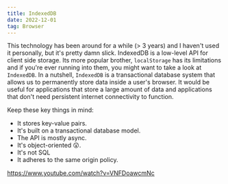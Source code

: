 ```yaml
---
title: IndexedDB
date: 2022-12-01
tag: Browser
---
```




This technology has been around for a while (> 3 years) and I haven't used it personally, but it's pretty damn slick. IndexedDB is a low-level API for client side storage. Its more popular brother, `localStorage` has its limitations and if you're 
ever running into them, you might want to take a look at `IndexedDB`. In a nutshell, `IndexedDB` is a transactional database system that allows us to permanently store data inside a user's browser. It would be useful for applications that store a large amount of data and 
applications that don't need persistent internet connectivity to function. 

Keep these key things in mind:

- It stores key-value pairs. 
- It's built on a transactional database model.
- The API is mostly async.
- It's object-oriented 😲. 
- It's not SQL
- It adheres to the same origin policy.


https://www.youtube.com/watch?v=VNFDoawcmNc
